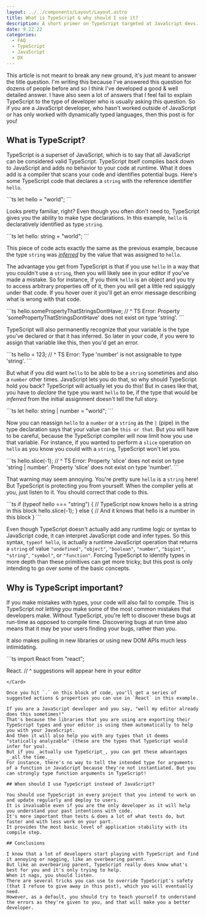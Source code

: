 ```yaml
---
layout: ../../components/Layout/Layout.astro
title: What is TypeScript & why should I use it?
description: A short primer on TypeScript targeted at JavaScript devs.
date: 9.22.22
categories:
  - FAQ
  - TypeScript
  - JavaScript
  - DX
---
```


This article is not meant to break any new ground, it's just meant to answer the title question.
I'm writing this because I've answered this question for dozens of people before and so I think I've developed a good & well detailed answer.
I have also seen a lot of answers that I feel fail to explain TypeScript to the type of developer who is usually asking this question.
So if you are a JavaScript developer, who hasn't worked outside of JavaScript or has only worked with dynamically typed languages, then this post is for you!

## What is TypeScript?

TypeScript is a superset of JavaScript, which is to say that all JavaScript can be considered valid TypeScript.
TypeScript itself compiles back down to JavaScript and adds no behavior to your code at runtime.
What it does add is a compiler that scans your code and identifies potential bugs.
Here's some TypeScript code that declares a `string` with the reference identifier `hello`.

<Card withCopy client:idle>
```ts
let hello = "world";
```
</Card>

Looks pretty familiar, right?
Even though you often don't need to, TypeScript gives you the ability to make type declarations.
In this example, `hello` is declaratively identified as type `string`.

<Card withCopy client:idle>
```ts
let hello: string = "world";
```
</Card>

This piece of code acts exactly the same as the previous example, because the type `string` was [_inferred_](https://www.typescriptlang.org/docs/handbook/type-inference.html) by the value that was assigned to `hello`.

The advantage you get from TypeScript is that if you use `hello` in a way that you couldn't use a `string`, then you will likely see in your editor if you've made a mistake.
So for instance, if you think `hello` is an object and you try to access arbitrary properties off of it, then you will get a little red squiggly under that code. If you hover over it you'll get an error message describing what is wrong with that code.

<Card withCopy client:idle>
```ts
hello.somePropertyThatStringsDontHave;
   // ^ TS Error: Property 'somePropertyThatStringsDontHave' does not exist on type 'string'.
```
</Card>

TypeScript will also permanently recognize that your variable is the type you've declared or that it has inferred.
So later in your code, if you were to assign that variable like this, then you'd get an error.

<Card withCopy client:idle>
```ts
hello = 123;
// ^ TS Error: Type 'number' is not assignable to type 'string'.
```
</Card>

But what if you did want `hello` to be able to be a `string` sometimes and also a `number` other times.
JavaScript lets you do that, so why should TypeScript hold you back?
TypeScript will actually let you do this!
But in cases like that, you have to _declare_ the type you want `hello` to be, if the type that would be _inferred_ from the initial assignment doesn't tell the full story.

<Card withCopy client:idle>
```ts
let hello: string | number = "world";
```
</Card>

Now you can reassign `hello` to a `number` or a `string` as the `|` (pipe) in the type declaration says that your value can be `this or that`.
But you will have to be careful, because the TypeScript compiler will now limit how you use that variable.
For instance, if you wanted to perform a `slice` operation on `hello` as you know you could with a `string`, TypeScript won't let you.

<Card withCopy client:idle>
```ts
hello.slice(-1);
   // ^ TS Error: Property 'slice' does not exist on type 'string | number'. Property 'slice' does not exist on type 'number'.
```
</Card>

That warning may seem annoying. You're pretty sure `hello` is a `string` here!
But TypeScript is protecting you from yourself.
When the compiler yells at you, just listen to it.
You should correct that code to this.

<Card withCopy client:idle>
```ts
if (typeof hello === "string") {
  // TypeScript now knows hello is a string in this block
  hello.slice(-1);
} else {
  // And it knows that hello is a number in this block
}
```
</Card>

Even though TypeScript doesn't actually add any runtime logic or syntax to JavaScript code, it can interpret JavaScript code and infer types.
So this syntax, `typeof hello`, is actually a runtime JavaScript operation that returns a `string` of value `"undefined"`, `"object"`, `"boolean"`, `"number"`, `"bigint"`, `"string"`, `"symbol"`, or `"function"`.
Forcing TypeScript to identify types in more depth than these primitives can get more tricky, but this post is only intending to go over some of the basic concepts.

## Why is TypeScript important?

If you make mistakes with types, your code will also fail to compile.
This is TypeScript _not letting you_ make some of the most common mistakes that developers make.
Without TypeScript, you're left to discover these bugs at run-time as opposed to compile time.
Discovering bugs at run time also means that it may be your users finding your bugs, rather than you. 

It also makes pulling in new libraries or using new DOM APIs much less intimidating.

<Card withCopy client:idle>
```ts
import React from "react";

React.
   // ^ suggestions will appear here in your editor
```
</Card>

Once you hit `.` on this block of code, you'll get a series of suggested actions & properties you can use in `React` in this example.

If you are a JavaScript developer and you say, "well my editor already does this sometimes!"
That's because the libraries that you are using are exporting their TypeScript types and your editor is using them automatically to help you with your JavaScript.
And then it will also help you with any types that it deems "statically analyzable" (these are the types that TypeScript would infer for you).
But if you _actually use TypeScript_, you can get these advantages __all the time.__
For instance, there's no way to tell the intended type for arguments of a function in JavaScript because they're not instantiated. But you can strongly type function arguments in TypeScript!

## When should I use TypeScript instead of JavaScript?

You should use TypeScript in every project that you intend to work on and update regularly and deploy to users.
It is invaluable even if you are the only developer as it will help you understand your past intentions with code.
It's more important than tests & does a lot of what tests do, but faster and with less work on your part.
It provides the most basic level of application stability with its compile step.

## Conclusions

I know that a lot of developers start playing with TypeScript and find it annoying or nagging, like an overbearing parent.
But like an overbearing parent, TypeScript really does know what's best for you and it's only trying to help.
When it nags, you should listen.
There are several tricks you can use to override TypeScript's safety (that I refuse to give away in this post), which you will eventually need.
However, as a default, you should try to teach yourself to understand the errors as they're given to you, and that will make you a better developer.